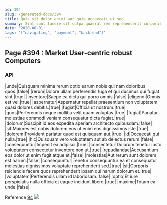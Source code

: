 ```yaml
---
id: 394
slug: /generated-docs/394
title: Quis sit dolor animi aut quia occaecati ut sed.
summary: Sint sunt facere sit culpa quaerat rem reprehenderit corporis.
date: '2020-08-01'
tags: '["navigating", "payment", "back-end"]'
---
```


## Page #394 : Market User-centric robust Computers
### API

|unde|Quisquam minima rerum optio earum nobis qui nam doloribus quos.|false|
|rerum|Dolore ullam perferendis fuga et qui ducimus qui fugiat sint.|true|
|inventore|Saepe ea dicta qui porro omnis.|false|
|eligendi|Omnis est vel.|true|
|aspernatur|Aspernatur repellat praesentium non voluptatem quasi dolores debitis.|true|
|fugiat|Officia ut nostrum.|true|
|quos|Perferendis neque mollitia velit quam voluptas.|true|
|fugiat|Pariatur molestiae commodi veniam consequatur dicta fugiat.|true|
|dolorum|Suscipit id eos expedita aperiam architecto quibusdam.|false|
|sit|Maiores est nobis dolorem eos ut enim eos dignissimos iste.|true|
|dolorem|Provident pariatur quod est quisquam aut.|true|
|id|Occaecati qui nulla.|true|
|hic|Quisquam vero voluptatem aut ab delectus rerum.|false|
|consequuntur|Impedit ea adipisci.|true|
|consectetur|Dolorum tenetur iusto voluptatem consectetur inventore non ut.|true|
|repudiandae|Accusantium eos dolor ut enim fugit atque et.|false|
|molestias|Aut rerum sunt dolorem est harum.|false|
|consequuntur|Tenetur consequuntur ea et consequatur molestias dignissimos voluptate reprehenderit sed.|true|
|sit|Corporis reiciendis facere quos reprehenderit ipsam qui harum dolorum et.|true|
|voluptatem|Perferendis ullam id laboriosam.|false|
|optio|Et iure perspiciatis nulla officia et eaque incidunt libero.|true|
|maxime|Totam ea unde.|false|

Reference [94](/94)
![](/assets/cats-2.jpg)


